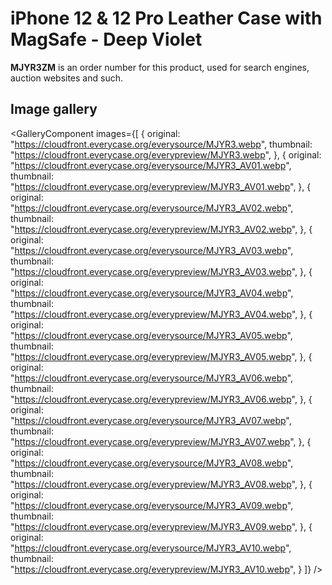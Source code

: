 
# iPhone 12 & 12 Pro Leather Case with MagSafe - Deep Violet

<Callout type='info' emoji='👉🏻'>**MJYR3ZM** is an order number for this product, used for search engines, auction websites and such.</Callout>

## Image gallery

<GalleryComponent
    images={[
      {
        original: "https://cloudfront.everycase.org/everysource/MJYR3.webp",
        thumbnail: "https://cloudfront.everycase.org/everypreview/MJYR3.webp",
      },
      {
        original: "https://cloudfront.everycase.org/everysource/MJYR3_AV01.webp",
        thumbnail: "https://cloudfront.everycase.org/everypreview/MJYR3_AV01.webp",
      },
      {
        original: "https://cloudfront.everycase.org/everysource/MJYR3_AV02.webp",
        thumbnail: "https://cloudfront.everycase.org/everypreview/MJYR3_AV02.webp",
      },
      {
        original: "https://cloudfront.everycase.org/everysource/MJYR3_AV03.webp",
        thumbnail: "https://cloudfront.everycase.org/everypreview/MJYR3_AV03.webp",
      },
      {
        original: "https://cloudfront.everycase.org/everysource/MJYR3_AV04.webp",
        thumbnail: "https://cloudfront.everycase.org/everypreview/MJYR3_AV04.webp",
      },
      {
        original: "https://cloudfront.everycase.org/everysource/MJYR3_AV05.webp",
        thumbnail: "https://cloudfront.everycase.org/everypreview/MJYR3_AV05.webp",
      },
      {
        original: "https://cloudfront.everycase.org/everysource/MJYR3_AV06.webp",
        thumbnail: "https://cloudfront.everycase.org/everypreview/MJYR3_AV06.webp",
      },
      {
        original: "https://cloudfront.everycase.org/everysource/MJYR3_AV07.webp",
        thumbnail: "https://cloudfront.everycase.org/everypreview/MJYR3_AV07.webp",
      },
      {
        original: "https://cloudfront.everycase.org/everysource/MJYR3_AV08.webp",
        thumbnail: "https://cloudfront.everycase.org/everypreview/MJYR3_AV08.webp",
      },
      {
        original: "https://cloudfront.everycase.org/everysource/MJYR3_AV09.webp",
        thumbnail: "https://cloudfront.everycase.org/everypreview/MJYR3_AV09.webp",
      },
      {
        original: "https://cloudfront.everycase.org/everysource/MJYR3_AV10.webp",
        thumbnail: "https://cloudfront.everycase.org/everypreview/MJYR3_AV10.webp",
      }
    ]}
  />
